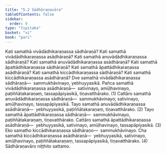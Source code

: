 ```yaml
---
title: "5.2 Sādhāraṇavāra"
tableOfContents: false
sidebar:
  order: 9
type: "tipitaka"
basket: "vi"
book: "pari"
---
```



<DynamicBreadcrumb />

<Division number="297" book="pari">

<Paragraph number="1249" book="pari">
Kati samathā vivādādhikaraṇassa sādhāraṇā? Kati samathā vivādādhikaraṇassa asādhāraṇā? Kati samathā anuvādādhikaraṇassa sādhāraṇā? Kati samathā anuvādādhikaraṇassa asādhāraṇā? Kati samathā āpattādhikaraṇassa sādhāraṇā? Kati samathā āpattādhikaraṇassa asādhāraṇā? Kati samathā kiccādhikaraṇassa sādhāraṇā? Kati samathā kiccādhikaraṇassa asādhāraṇā?
</Paragraph>

<Paragraph number="1250" book="pari">
Dve samathā vivādādhikaraṇassa sādhāraṇā—  sammukhāvinayo, yebhuyyasikā. Pañca samathā vivādādhikaraṇassa asādhāraṇā—  sativinayo, amūḷhavinayo, paṭiññātakaraṇaṃ, tassapāpiyasikā, tiṇavatthārako. (1)
</Paragraph>

<Paragraph number="1251" book="pari">
Cattāro samathā anuvādādhikaraṇassa sādhāraṇā—  sammukhāvinayo; sativinayo, amūḷhavinayo, tassapāpiyasikā. Tayo samathā anuvādādhikaraṇassa asādhāraṇā—  yebhuyyasikā, paṭiññātakaraṇaṃ, tiṇavatthārako. (2)
</Paragraph>

<Paragraph number="1252" book="pari">
Tayo samathā āpattādhikaraṇassa sādhāraṇā—  sammukhāvinayo, paṭiññātakaraṇaṃ, tiṇavatthārako. Cattāro samathā āpattādhikaraṇassa asādhāraṇā—  yebhuyyasikā, sativinayo, amūḷhavinayo, tassapāpiyasikā. (3)
</Paragraph>

<Paragraph number="1253" book="pari">
Eko samatho kiccādhikaraṇassa sādhāraṇo—  sammukhāvinayo. Cha samathā kiccādhikaraṇassa asādhāraṇā—  yebhuyyasikā, sativinayo, amūḷhavinayo, paṭiññātakaraṇaṃ, tassapāpiyasikā, tiṇavatthārako. (4)

</Paragraph>
</Division>

<Paragraph number="1254" type="center" book="pari">
Sādhāraṇavāro niṭṭhito sattamo.
</Paragraph>